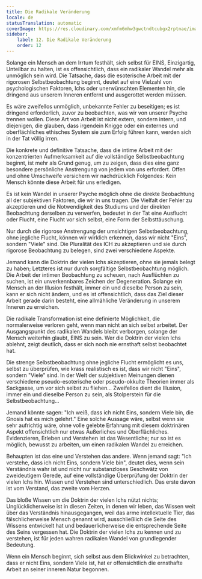 ```yaml
---
title: Die Radikale Veränderung
locale: de
statusTranslation: automatic
coverImage: https://res.cloudinary.com/xmfm6mhw3gwctndtcubgx2rptnae/image/upload/v1740468922/small_cover_tratado_de_psicologia_revolucionaria_a4c0dca4e0.webp
sidebar:
    label: 12. Die Radikale Veränderung
    order: 12
---
```

Solange ein Mensch an dem Irrtum festhält, sich selbst für EINS, Einzigartig, Unteilbar zu halten, ist es offensichtlich, dass ein radikaler Wandel mehr als unmöglich sein wird. Die Tatsache, dass die esoterische Arbeit mit der rigorosen Selbstbeobachtung beginnt, deutet auf eine Vielzahl von psychologischen Faktoren, Ichs oder unerwünschten Elementen hin, die dringend aus unserem Inneren entfernt und ausgerottet werden müssen.

Es wäre zweifellos unmöglich, unbekannte Fehler zu beseitigen; es ist dringend erforderlich, zuvor zu beobachten, was wir von unserer Psyche trennen wollen. Diese Art von Arbeit ist nicht extern, sondern intern, und diejenigen, die glauben, dass irgendein Knigge oder ein externes und oberflächliches ethisches System sie zum Erfolg führen kann, werden sich in der Tat völlig irren.

Die konkrete und definitive Tatsache, dass die intime Arbeit mit der konzentrierten Aufmerksamkeit auf die vollständige Selbstbeobachtung beginnt, ist mehr als Grund genug, um zu zeigen, dass dies eine ganz besondere persönliche Anstrengung von jedem von uns erfordert. Offen und ohne Umschweife versichern wir nachdrücklich Folgendes: Kein Mensch könnte diese Arbeit für uns erledigen.

Es ist kein Wandel in unserer Psyche möglich ohne die direkte Beobachtung all der subjektiven Faktoren, die wir in uns tragen. Die Vielfalt der Fehler zu akzeptieren und die Notwendigkeit des Studiums und der direkten Beobachtung derselben zu verwerfen, bedeutet in der Tat eine Ausflucht oder Flucht, eine Flucht vor sich selbst, eine Form der Selbsttäuschung.

Nur durch die rigorose Anstrengung der umsichtigen Selbstbeobachtung, ohne jegliche Flucht, können wir wirklich erkennen, dass wir nicht "Eins", sondern "Viele" sind. Die Pluralität des ICH zu akzeptieren und sie durch rigorose Beobachtung zu belegen, sind zwei verschiedene Aspekte.

Jemand kann die Doktrin der vielen Ichs akzeptieren, ohne sie jemals belegt zu haben; Letzteres ist nur durch sorgfältige Selbstbeobachtung möglich. Die Arbeit der intimen Beobachtung zu scheuen, nach Ausflüchten zu suchen, ist ein unverkennbares Zeichen der Degeneration. Solange ein Mensch an der Illusion festhält, immer ein und dieselbe Person zu sein, kann er sich nicht ändern, und es ist offensichtlich, dass das Ziel dieser Arbeit gerade darin besteht, eine allmähliche Veränderung in unserem Inneren zu erreichen.

Die radikale Transformation ist eine definierte Möglichkeit, die normalerweise verloren geht, wenn man nicht an sich selbst arbeitet. Der Ausgangspunkt des radikalen Wandels bleibt verborgen, solange der Mensch weiterhin glaubt, EINS zu sein. Wer die Doktrin der vielen Ichs ablehnt, zeigt deutlich, dass er sich noch nie ernsthaft selbst beobachtet hat.

Die strenge Selbstbeobachtung ohne jegliche Flucht ermöglicht es uns, selbst zu überprüfen, wie krass realistisch es ist, dass wir nicht "Eins", sondern "Viele" sind. In der Welt der subjektiven Meinungen dienen verschiedene pseudo-esoterische oder pseudo-okkulte Theorien immer als Sackgasse, um vor sich selbst zu fliehen... Zweifellos dient die Illusion, immer ein und dieselbe Person zu sein, als Stolperstein für die Selbstbeobachtung...

Jemand könnte sagen: "Ich weiß, dass ich nicht Eins, sondern Viele bin, die Gnosis hat es mich gelehrt." Eine solche Aussage wäre, selbst wenn sie sehr aufrichtig wäre, ohne volle gelebte Erfahrung mit diesem doktrinären Aspekt offensichtlich nur etwas Äußerliches und Oberflächliches. Evidenzieren, Erleben und Verstehen ist das Wesentliche; nur so ist es möglich, bewusst zu arbeiten, um einen radikalen Wandel zu erreichen.

Behaupten ist das eine und Verstehen das andere. Wenn jemand sagt: "Ich verstehe, dass ich nicht Eins, sondern Viele bin", deutet dies, wenn sein Verständnis wahr ist und nicht nur substanzloses Geschwätz von zweideutigem Gerede, auf eine vollständige Überprüfung der Doktrin der vielen Ichs hin. Wissen und Verstehen sind unterschiedlich. Das erste davon ist vom Verstand, das zweite vom Herzen.

Das bloße Wissen um die Doktrin der vielen Ichs nützt nichts; Unglücklicherweise ist in diesen Zeiten, in denen wir leben, das Wissen weit über das Verständnis hinausgegangen, weil das arme intellektuelle Tier, das fälschlicherweise Mensch genannt wird, ausschließlich die Seite des Wissens entwickelt hat und bedauerlicherweise die entsprechende Seite des Seins vergessen hat. Die Doktrin der vielen Ichs zu kennen und zu verstehen, ist für jeden wahren radikalen Wandel von grundlegender Bedeutung.

Wenn ein Mensch beginnt, sich selbst aus dem Blickwinkel zu betrachten, dass er nicht Eins, sondern Viele ist, hat er offensichtlich die ernsthafte Arbeit an seiner inneren Natur begonnen.

